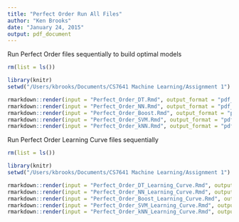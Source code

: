 ```yaml
---
title: "Perfect Order Run All Files"
author: "Ken Brooks"
date: "January 24, 2015"
output: pdf_document
---
```


Run Perfect Order files sequentially to build optimal models

```r
rm(list = ls())

library(knitr)
setwd("/Users/kbrooks/Documents/CS7641 Machine Learning/Assignment 1")

rmarkdown::render(input = "Perfect_Order_DT.Rmd", output_format = "pdf_document")
rmarkdown::render(input = "Perfect_Order_NN.Rmd", output_format = "pdf_document")
rmarkdown::render(input = "Perfect_Order_Boost.Rmd", output_format = "pdf_document")
rmarkdown::render(input = "Perfect_Order_SVM.Rmd", output_format = "pdf_document")
rmarkdown::render(input = "Perfect_Order_kNN.Rmd", output_format = "pdf_document")

```

Run Perfect Order Learning Curve files sequentially

```r
rm(list = ls())

library(knitr)
setwd("/Users/kbrooks/Documents/CS7641 Machine Learning/Assignment 1")

rmarkdown::render(input = "Perfect_Order_DT_Learning_Curve.Rmd", output_format = "pdf_document")
rmarkdown::render(input = "Perfect_Order_NN_Learning_Curve.Rmd", output_format = "pdf_document")
rmarkdown::render(input = "Perfect_Order_Boost_Learning_Curve.Rmd", output_format = "pdf_document")
rmarkdown::render(input = "Perfect_Order_SVM_Learning_Curve.Rmd", output_format = "pdf_document")
rmarkdown::render(input = "Perfect_Order_kNN_Learning_Curve.Rmd", output_format = "pdf_document")

```
